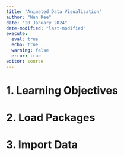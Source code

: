 ```yaml
---
title: "Animated Data Visualization"
author: "Wan Kee"
date: "20 January 2024"
date-modified: "last-modified"
execute: 
  eval: true
  echo: true
  warning: false
  error: true
editor: source
---
```


# 1. Learning Objectives

# 2. Load Packages


# 3. Import Data